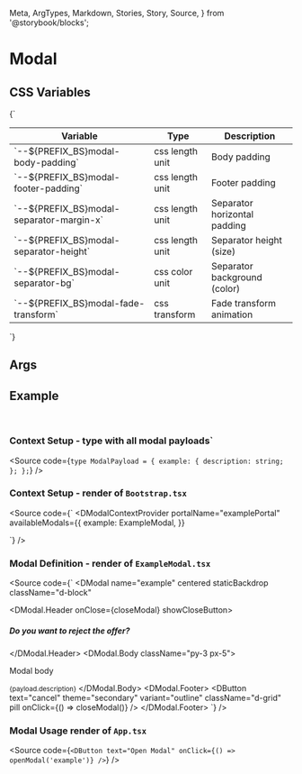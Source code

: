   Meta,
  ArgTypes,
  Markdown,
  Stories,
  Story,
  Source,
} from '@storybook/blocks';


# Modal

## CSS Variables
<Markdown>
  {`

  | Variable                                     | Type              | Description                                 |
  |----------------------------------------------|-------------------|---------------------------------------------|
  | \`--${PREFIX_BS}modal-body-padding\`         | css length unit   | Body padding                                |
  | \`--${PREFIX_BS}modal-footer-padding\`       | css length unit   | Footer padding                              |
  | \`--${PREFIX_BS}modal-separator-margin-x\`   | css length unit   | Separator horizontal padding                |
  | \`--${PREFIX_BS}modal-separator-height\`     | css length unit   | Separator height (size)                     |
  | \`--${PREFIX_BS}modal-separator-bg\`         | css color unit    | Separator background (color)                |
  | \`--${PREFIX_BS}modal-fade-transform\`       | css transform     | Fade transform animation                    |

  `}
</Markdown>

## Args
<Meta of={DModalStories} />

<ArgTypes of={DModalStories} />

## Example

<Story of={useModalContextStories.useModalContext} />
<br />

### Context Setup - type with all modal payloads`
<Source
  code={`
type ModalPayload = {
  example: {
    description: string;
  };
};
  `}
/>

### Context Setup - render of `Bootstrap.tsx`
<Source
  code={`
<DModalContextProvider<ModalPayload>
  portalName="examplePortal"
  availableModals={{
    example: ExampleModal,
  }}
>
  <ExampleChildren />
</DModalContextProvider>
  `}
/>

### Modal Definition - render of `ExampleModal.tsx`
<Source
  code={`
<DModal
  name="example"
  centered
  staticBackdrop
  className="d-block"
>
  <DModal.Header onClose={closeModal} showCloseButton>
    <h5 className="fw-bold">Do you want to reject the offer?</h5>
  </DModal.Header>
  <DModal.Body className="py-3 px-5">
    <p>Modal body</p>
    <small>{payload.description}</small>
  </DModal.Body>
  <DModal.Footer>
    <DButton
      text="cancel"
      theme="secondary"
      variant="outline"
      className="d-grid"
      pill
      onClick={() => closeModal()}
    />
    <DButton text="ok" className="d-grid" pill />
  </DModal.Footer>
</DModal>
  `}
/>

### Modal Usage render of `App.tsx`
<Source
  code={`
<DButton text="Open Modal" onClick={() => openModal('example')} />
  `}
/>

<Stories />



